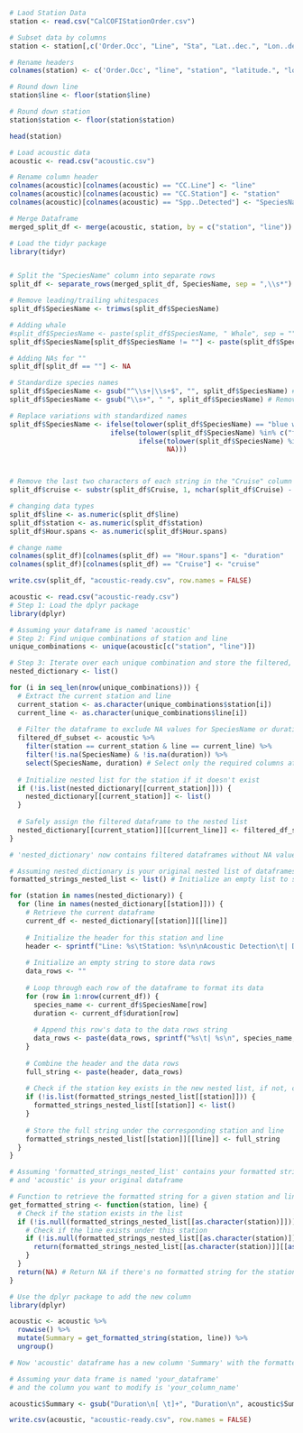 ```r

# Laod Station Data
station <- read.csv("CalCOFIStationOrder.csv")

# Subset data by columns
station <- station[,c('Order.Occ', "Line", "Sta", "Lat..dec.", "Lon..dec.")]

# Rename headers
colnames(station) <- c('Order.Occ', "line", "station", "latitude.", "longitude")

# Round down line
station$line <- floor(station$line)

# Round down station
station$station <- floor(station$station)

head(station)
```

```r
# Load acoustic data
acoustic <- read.csv("acoustic.csv")

# Rename column header
colnames(acoustic)[colnames(acoustic) == "CC.Line"] <- "line"
colnames(acoustic)[colnames(acoustic) == "CC.Station"] <- "station"
colnames(acoustic)[colnames(acoustic) == "Spp..Detected"] <- "SpeciesName"

# Merge Dataframe
merged_split_df <- merge(acoustic, station, by = c("station", "line"))

# Load the tidyr package
library(tidyr)


# Split the "SpeciesName" column into separate rows
split_df <- separate_rows(merged_split_df, SpeciesName, sep = ",\\s*")

# Remove leading/trailing whitespaces
split_df$SpeciesName <- trimws(split_df$SpeciesName)

# Adding whale
#split_df$SpeciesName <- paste(split_df$SpeciesName, " Whale", sep = "")
split_df$SpeciesName[split_df$SpeciesName != ""] <- paste(split_df$SpeciesName[split_df$SpeciesName != ""], " Whale", sep = "")

# Adding NAs for ""
split_df[split_df == ""] <- NA

# Standardize species names
split_df$SpeciesName <- gsub("^\\s+|\\s+$", "", split_df$SpeciesName) # Remove leading and trailing whitespaces
split_df$SpeciesName <- gsub("\\s+", " ", split_df$SpeciesName) # Remove extra whitespaces

# Replace variations with standardized names
split_df$SpeciesName <- ifelse(tolower(split_df$SpeciesName) == "blue whale", "Blue whale",
                         ifelse(tolower(split_df$SpeciesName) %in% c("fin whale", "fin  whale", "fIn whale"), "Fin whale",
                                ifelse(tolower(split_df$SpeciesName) %in% c("humpback whale", "humpback  whale"), "Humpback whale",
                                       NA)))



# Remove the last two characters of each string in the "Cruise" column
split_df$cruise <- substr(split_df$Cruise, 1, nchar(split_df$Cruise) - 2)

# changing data types
split_df$line <- as.numeric(split_df$line)
split_df$station <- as.numeric(split_df$station)
split_df$Hour.spans <- as.numeric(split_df$Hour.spans)

# change name
colnames(split_df)[colnames(split_df) == "Hour.spans"] <- "duration"
colnames(split_df)[colnames(split_df) == "Cruise"] <- "cruise"


```
```r
write.csv(split_df, "acoustic-ready.csv", row.names = FALSE)


```
```r
acoustic <- read.csv("acoustic-ready.csv")
# Step 1: Load the dplyr package
library(dplyr)

# Assuming your dataframe is named 'acoustic'
# Step 2: Find unique combinations of station and line
unique_combinations <- unique(acoustic[c("station", "line")])

# Step 3: Iterate over each unique combination and store the filtered, subsetted dataframes, excluding NAs
nested_dictionary <- list()

for (i in seq_len(nrow(unique_combinations))) {
  # Extract the current station and line
  current_station <- as.character(unique_combinations$station[i])
  current_line <- as.character(unique_combinations$line[i])
  
  # Filter the dataframe to exclude NA values for SpeciesName or duration, and select only those columns
  filtered_df_subset <- acoustic %>%
    filter(station == current_station & line == current_line) %>%
    filter(!is.na(SpeciesName) & !is.na(duration)) %>%
    select(SpeciesName, duration) # Select only the required columns after filtering out NAs
  
  # Initialize nested list for the station if it doesn't exist
  if (!is.list(nested_dictionary[[current_station]])) {
    nested_dictionary[[current_station]] <- list()
  }
  
  # Safely assign the filtered dataframe to the nested list
  nested_dictionary[[current_station]][[current_line]] <- filtered_df_subset
}

# 'nested_dictionary' now contains filtered dataframes without NA values for SpeciesName and duration

```

```r
# Assuming nested_dictionary is your original nested list of dataframes
formatted_strings_nested_list <- list() # Initialize an empty list to store formatted strings in a nested structure

for (station in names(nested_dictionary)) {
  for (line in names(nested_dictionary[[station]])) {
    # Retrieve the current dataframe
    current_df <- nested_dictionary[[station]][[line]]
    
    # Initialize the header for this station and line
    header <- sprintf("Line: %s\tStation: %s\n\nAcoustic Detection\t| Duration (Hours)\n", line, station)
    
    # Initialize an empty string to store data rows
    data_rows <- ""
    
    # Loop through each row of the dataframe to format its data
    for (row in 1:nrow(current_df)) {
      species_name <- current_df$SpeciesName[row]
      duration <- current_df$duration[row]
      
      # Append this row's data to the data rows string
      data_rows <- paste(data_rows, sprintf("%s\t| %s\n", species_name, duration), sep = "")
    }
    
    # Combine the header and the data rows
    full_string <- paste(header, data_rows)
    
    # Check if the station key exists in the new nested list, if not, create it
    if (!is.list(formatted_strings_nested_list[[station]])) {
      formatted_strings_nested_list[[station]] <- list()
    }
    
    # Store the full string under the corresponding station and line
    formatted_strings_nested_list[[station]][[line]] <- full_string
  }
}

```

```r
# Assuming 'formatted_strings_nested_list' contains your formatted strings
# and 'acoustic' is your original dataframe

# Function to retrieve the formatted string for a given station and line
get_formatted_string <- function(station, line) {
  # Check if the station exists in the list
  if (!is.null(formatted_strings_nested_list[[as.character(station)]])) {
    # Check if the line exists under this station
    if (!is.null(formatted_strings_nested_list[[as.character(station)]][[as.character(line)]])) {
      return(formatted_strings_nested_list[[as.character(station)]][[as.character(line)]])
    }
  }
  return(NA) # Return NA if there's no formatted string for the station-line combination
}

# Use the dplyr package to add the new column
library(dplyr)

acoustic <- acoustic %>%
  rowwise() %>%
  mutate(Summary = get_formatted_string(station, line)) %>%
  ungroup()

# Now 'acoustic' dataframe has a new column 'Summary' with the formatted strings

# Assuming your data frame is named 'your_dataframe'
# and the column you want to modify is 'your_column_name'

acoustic$Summary <- gsub("Duration\n[ \t]+", "Duration\n", acoustic$Summary, perl = TRUE)

```

```r
write.csv(acoustic, "acoustic-ready.csv", row.names = FALSE)


```